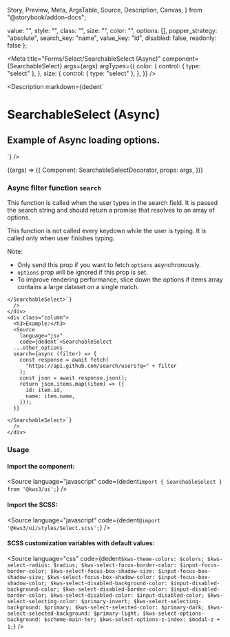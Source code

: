   Story,
  Preview,
  Meta,
  ArgsTable,
  Source,
  Description,
  Canvas,
} from "@storybook/addon-docs";

  value: "",
  style: "",
  class: "",
  size: "",
  color: "",
  options: [],
  popper_strategy: "absolute",
  search_key: "name",
  value_key: "id",
  disabled: false,
  readonly: false
};

<Version />

<Meta
  title="Forms/Select/SearchableSelect (Async)"
  component={SearchableSelect}
  args={args}
  argTypes={{
    color: {
      control: { type: "select" },
    },
    size: {
      control: { type: "select" },
    },
  }}
/>

<Description
  markdown={dedent`
# SearchableSelect (Async)
## Example of Async loading options.
`}
/>

<Canvas>
  <Story name="SearchableSelect (Async)" args={args} play={playInteractions}>
    {(args) => ({
      Component: SearchableSelectDecorator,
      props: args,
    })}
  </Story>
</Canvas>

<ArgsTable story="SearchableSelect (Async)" />

<div class="notification is-primary is-light">
  <div class="columns">
    <div class="column">
      <h3>
        Async filter function <code>search</code>
      </h3>
      <p>
        This function is called when the user types in the search field.
        It is passed the search string and should return a promise that
        resolves to an array of options.
      </p>
      <p>
        This function is not called every keydown while the user is typing.
        It is called only when user finishes typing.
      </p>
      <p>
        Note: 
      </p>
      <ul>
        <li>Only send this prop if you want to fetch <code>options</code> asynchronously.</li>
        <li><code>options</code> prop will be ignored if this prop is set.</li>
        <li>To improve rendering performance, slice down the options if items array contains a large dataset on a single match.</li>
      </ul>
      <Source
        language="jsx"
        code={dedent`<SearchableSelect
      ...other_options
      search={async ()...... items.map(...).slice(0, 20);}
    
    </SearchableSelect>`}
      />
    </div>
    <div class="column">
      <h3>Example:</h3>
      <Source
        language="jsx"
        code={dedent`<SearchableSelect
      ...other_options
      search={async (filter) => {
        const response = await fetch(
          "https://api.github.com/search/users?q=" + filter
        );
        const json = await response.json();
        return json.items.map((item) => ({
          id: item.id,
          name: item.name,
        }));
      }}
    
    </SearchableSelect>`}
      />
    </div>
  </div>
</div>

### Usage

#### Import the component:

<Source
  language="javascript"
  code={dedent`import { SearchableSelect } from '@kws3/ui';`}
/>

#### Import the SCSS:

<Source
  language="javascript"
  code={dedent`@import '@kws3/ui/styles/Select.scss';`}
/>

#### SCSS customization variables with default values:

<Source
  language="css"
  code={dedent`
      $kws-theme-colors: $colors;
      $kws-select-radius: $radius;
      $kws-select-focus-border-color: $input-focus-border-color;
      $kws-select-focus-box-shadow-size: $input-focus-box-shadow-size;
      $kws-select-focus-box-shadow-color: $input-focus-box-shadow-color;
      $kws-select-disabled-background-color: $input-disabled-background-color;
      $kws-select-disabled-border-color: $input-disabled-border-color;
      $kws-select-disabled-color: $input-disabled-color;
      $kws-select-selecting-color: $primary-invert;
      $kws-select-selecting-background: $primary;
      $kws-select-selected-color: $primary-dark;
      $kws-select-selected-background: $primary-light;
      $kws-select-options-background: $scheme-main-ter;
      $kws-select-options-z-index: $modal-z + 1;
    `}
/>
